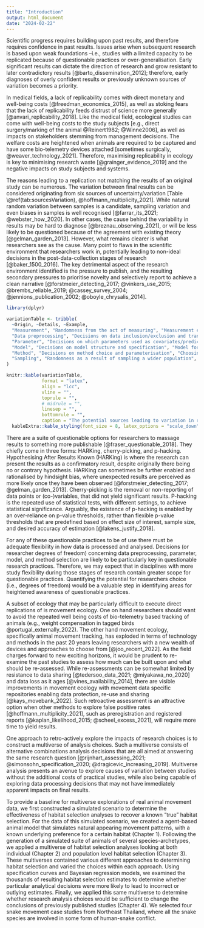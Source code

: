 ```yaml
---
title: "Introduction"
output: html_document
date: "2024-02-22"
---
```


Scientific progress requires building upon past results, and therefore requires confidence in past results. 
Issues arise when subsequent research is based upon weak foundations --i.e., studies with a limited capacity to be replicated because of questionable practices or over-generalisation.
<!-- example here? -->
Early significant results can dictate the direction of research and grow resistant to later contradictory results [@barto_dissemination_2012]; therefore, early diagnoses of overly confident results or previously unknown sources of variation becomes a priority.

In medical fields, a lack of replicability comes with direct monetary and well-being costs [@freedman_economics_2015], as well as stoking fears that the lack of replicability feeds distrust of science more generally [@anvari_replicability_2018].
Like the medical field, ecological studies can come with well-being costs to the study subjects [e.g., direct surgery/marking of the animal @Reinert1982; @Winne2006], as well as impacts on stakeholders stemming from management decisions.
The welfare costs are heightened when animals are required to be captured and have some bio-telemetry devices attached [sometimes surgically, @weaver_technology_2021].
Therefore, maximising replicability in ecology is key to minimising research waste [@grainger_evidence_2019] and the negative impacts on study subjects and systems.

The reasons leading to a replication not matching the results of an original study can be numerous.
The variation between final results can be considered originating from six sources of uncertainty/variation [Table \@ref(tab:sourcesVariation), @hoffmann_multiplicity_2021].
While natural random variation between samples is a candidate, sampling variation and even biases in samples is well recognised [@farrar_its_2021; @webster_how_2020].
In other cases, the cause behind the variability in results may be hard to diagnose [@breznau_observing_2021], or will be less likely to be questioned because of the agreement with existing theory [@gelman_garden_2013].
However, what remains clearer is what researchers see as the cause.
Many point to flaws in the scientific environment that researchers work in, potentially leading to non-ideal decisions in the post-data-collection stages of research [@baker_1500_2016].
The key detrimental aspect of the research environment identified is the pressure to publish, and the resulting secondary pressures to prioritise novelty and selectively report to achieve a clean narrative [@forstmeier_detecting_2017; @vinkers_use_2015; @brembs_reliable_2019; @cassey_survey_2004; @jennions_publication_2002; @oboyle_chrysalis_2014].


```r
library(dplyr)

variationTable <- tribble(
  ~Origin, ~Details, ~Example,
  "Measurement", "Randomness from the act of measuring", "Measurement error stemming from imperfect precision or accuracy",
  "Data preprocessing", "Decisions on data inclusion/exclusion and transforming", "Differing thresholds for what counts as outlying",
  "Parameter", "Decisions on which parameters used as covariates/predictors", "Differing thresholds on acceptable covariance of predictors",
  "Model", "Decisions on model structure and specification", "Model formulation and specification of random effects",
  "Method", "Decisions on method choice and parameterisation", "Choosing an overarching GLMM over a series of T-tests",
  "Sampling", "Randomness as a result of sampling a wider population",  "Sampling from a wider population results in different samples"
)
```

```r
knitr::kable(variationTable,
             format = "latex",
             align = "lcc",
             vline = "",
             toprule = "",
             # midrule = "",
             linesep = "",
             bottomrule = "",
             caption = "The potential sources leading to variation in results (Hoffmann et al., 2021).") %>%
  kableExtra::kable_styling(font_size = 8, latex_options = "scale_down")

```

There are a suite of questionable options for researchers to massage results to something more publishable [@fraser_questionable_2018].
They chiefly come in three forms: HARKing, cherry-picking, and p-hacking.
Hypothesising After Results Known (HARKing) is where the research can present the results as a confirmatory result, despite originally there being no or contrary hypothesis.
HARKing can sometimes be further enabled and rationalised by hindsight bias, where unexpected results are perceived as more likely once they have been observed [@forstmeier_detecting_2017; @gelman_garden_2013].
Cherry-picking is the removal or non-reporting of data points or (co-)variables, that did not yield significant results.
P-hacking is the repeated use of statistical tests, with different settings, to achieve statistical significance.
Arguably, the existence of p-hacking is enabled by an over-reliance on p-value thresholds, rather than flexible p-value thresholds that are predefined based on effect size of interest, sample size, and desired accuracy of estimation [@lakens_justify_2018].

For any of these questionable practices to be of use there must be adequate flexibility in how data is processed and analysed.
Decisions (or researcher degrees of freedom) concerning data preprocessing, parameter, model, and method selection are likely to be particularly key in questionable research practices.
Therefore, we may expect that in disciplines with more study flexibility during those stages of research contain greater scope for questionable practices.
Quantifying the potential for researchers choice (i.e., degrees of freedom) would be a valuable step in identifying areas for heightened awareness of questionable practices.

A subset of ecology that may be particularly difficult to execute direct replications of is movement ecology.
One on hand researchers should want to avoid the repeated well being costs of bio-telemetry based tracking of animals (e.g., weight compensation in tagged birds @portugal_externally_2022). 
The other hand movement ecology, specifically animal movement tracking, has exploded in terms of technology and methods in the past 20 years leaving researchers with a new wealth of devices and approaches to choose from [@joo_recent_2022].
As the field charges forward to new exciting horizons, it would be prudent to re-examine the past studies to assess how much can be built upon and what should be re-assessed.
While re-assessments can be somewhat limited by resistance to data sharing [@tedersoo_data_2021; @miyakawa_no_2020] and data loss as it ages [@vines_availability_2014], there are visible improvements in movement ecology with movement data specific repositories enabling data protection, re-use and sharing [@kays_movebank_2022].
Such retroactive assessment is an attractive option when other methods to explore false positive rates [@hoffmann_multiplicity_2021], such as preregistration and registered reports [@kaplan_likelihood_2015; @scheel_excess_2021], will require more time to yield results.

One approach to retro-actively explore the impacts of research choices is to construct a multiverse of analysis choices.
Such a multiverse consists of alternative combinations analysis decisions that are all aimed at answering the same research question [@rijnhart_assessing_2021; @simonsohn_specification_2020; @dragicevic_increasing_2019].
Multiverse analysis presents an avenue to explore causes of variation between studies without the additional costs of practical studies, while also being capable of exploring data processing decisions that may not have immediately apparent impacts on final results.

To provide a baseline for multiverse explorations of real animal movement data, we first constructed a simulated scenario to determine the effectiveness of habitat selection analyses to recover a known "true" habitat selection.
For the data of this simulated scenario, we created a agent-based animal model that simulates natural appearing movement patterns, with a known underlying preference for a certain habitat (Chapter 1).
Following the generation of a simulated suite of animals of several species-archetypes, we applied a multiverse of habitat selection analyses looking at both individual (Chapter 2) and population level habitat selection (Chapter 3).
These multiverses contained various different approaches to determining habitat selection and varied the choices within each approach.
Using specification curves and Bayesian regression models, we examined the thousands of resulting habitat selection estimates to determine whether particular analytical decisions were more likely to lead to incorrect or outlying estimates. 
Finally, we applied this same multiverse to determine whether research analysis choices would be sufficient to change the conclusions of previously published studies (Chapter 4).
We selected four snake movement case studies from Northeast Thailand, where all the snake species are involved in some form of human-snake conflict.
